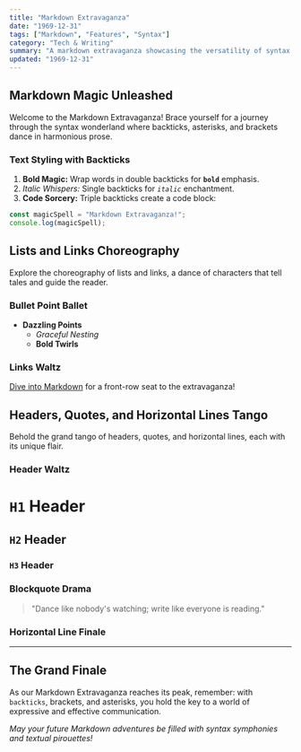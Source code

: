 ```yaml
---
title: "Markdown Extravaganza"
date: "1969-12-31"
tags: ["Markdown", "Features", "Syntax"]
category: "Tech & Writing"
summary: "A markdown extravaganza showcasing the versatility of syntax for effective communication and documentation."
updated: "1969-12-31"
---
```


## Markdown Magic Unleashed

Welcome to the Markdown Extravaganza! Brace yourself for a journey through the syntax wonderland where backticks, asterisks, and brackets dance in harmonious prose.

### Text Styling with Backticks

1. **Bold Magic:** Wrap words in double backticks for **`bold`** emphasis.
2. *Italic Whispers:* Single backticks for *`italic`* enchantment.
3. **Code Sorcery:** Triple backticks create a code block:

```javascript
const magicSpell = "Markdown Extravaganza!";
console.log(magicSpell);
```

## Lists and Links Choreography

Explore the choreography of lists and links, a dance of characters that tell tales and guide the reader.

### Bullet Point Ballet

- **Dazzling Points**
  - *Graceful Nesting*
  - **Bold Twirls**

### Links Waltz

[Dive into Markdown](https://example.com/markdown) for a front-row seat to the extravaganza!

## Headers, Quotes, and Horizontal Lines Tango

Behold the grand tango of headers, quotes, and horizontal lines, each with its unique flair.

### Header Waltz

# `H1` Header
## `H2` Header
### `H3` Header

### Blockquote Drama

> "Dance like nobody's watching; write like everyone is reading."

### Horizontal Line Finale

---

## The Grand Finale

As our Markdown Extravaganza reaches its peak, remember: with `backticks`, brackets, and asterisks, you hold the key to a world of expressive and effective communication.

*May your future Markdown adventures be filled with syntax symphonies and textual pirouettes!*
